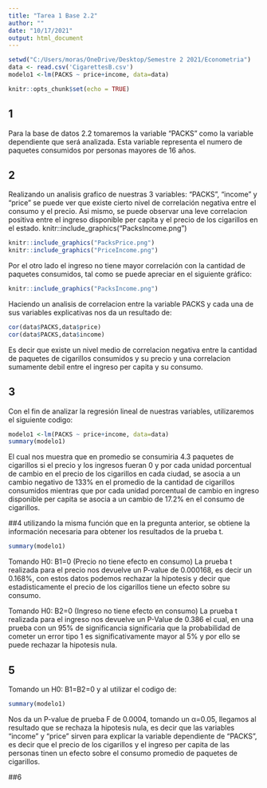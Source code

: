 ---
title: "Tarea 1 Base 2.2"
author: ""
date: "10/17/2021"
output: html_document
---
```{r,echo=FALSE}
setwd("C:/Users/moras/OneDrive/Desktop/Semestre 2 2021/Econometria")
data <- read.csv('CigarettesB.csv')
modelo1 <-lm(PACKS ~ price+income, data=data)

```

```{r setup, include=FALSE}
knitr::opts_chunk$set(echo = TRUE)
```

## 1

Para la base de datos 2.2 tomaremos la variable "PACKS" como la variable dependiente que será analizada. Esta variable representa el numero de paquetes consumidos por personas mayores de 16 años.

## 2

Realizando un analisis grafico de nuestras 3 variables: "PACKS", "income" y "price" se puede ver que existe cierto nivel de correlación negativa entre el consumo y el precio. Asi mismo, se puede observar una leve correlacion positiva entre el ingreso disponible per capita y el precio de los cigarillos en el estado. knitr::include_graphics("PacksIncome.png")

```{r,echo=FALSE}
knitr::include_graphics("PacksPrice.png")
knitr::include_graphics("PriceIncome.png")
```

Por el otro lado el ingreso no tiene mayor correlación con la cantidad de paquetes consumidos, tal como se puede apreciar en el siguiente gráfico:

```{r,echo=FALSE}
knitr::include_graphics("PacksIncome.png")
```

Haciendo un analisis de correlacion entre la variable PACKS y cada una de sus variables explicativas nos da un resultado de:
```{r}
cor(data$PACKS,data$price)
cor(data$PACKS,data$income)
```

Es decir que existe un nivel medio de correlacion negativa entre la cantidad de paquetes de cigarillos consumidos y su precio y una correlacion sumamente debil entre el ingreso per capita y su consumo.

## 3

Con el fin de analizar la regresión lineal de nuestras variables, utilizaremos el siguiente codigo:

```{r}
modelo1 <-lm(PACKS ~ price+income, data=data)
summary(modelo1)

```

El cual nos muestra que en promedio se consumiria 4.3 paquetes de cigarillos si el precio y los ingresos fueran 0 y por cada unidad porcentual de cambio en el precio de los cigarillos en cada ciudad, se asocia a un cambio negativo de 133% en el promedio de la cantidad de cigarillos consumidos mientras que por cada unidad porcentual de cambio en ingreso disponible per capita se asocia a un cambio de 17.2% en el consumo de cigarillos.

##4
utilizando la misma función que en la pregunta anterior, se obtiene la información necesaria para obtener los resultados de la prueba t.

```{r}
summary(modelo1)
```


Tomando H0: B1=0 (Precio no tiene efecto en consumo)
La prueba t realizada para el precio nos devuelve un P-value de 0.000168, es decir un 0.168%, con estos datos podemos rechazar la hipotesis y decir que estadisticamente el precio de los cigarillos tiene un efecto sobre su consumo.

Tomando H0: B2=0 (Ingreso no tiene efecto en consumo)
La prueba t realizada para el ingreso nos devuelve un P-Value de 0.386 el cual, en una prueba con un 95% de significancia significaria que la probabilidad de cometer un error tipo 1 es significativamente mayor al 5% y por ello se puede rechazar la hipotesis nula.


## 5

Tomando un H0: B1=B2=0 y al utilizar el codigo de:
```{r}
summary(modelo1)
```
Nos da un P-value de prueba F de 0.0004, tomando un α=0.05, llegamos al resultado que se rechaza la hipotesis nula, es decir que las variables "income" y "price" sirven para explicar la variable dependiente de "PACKS", es decir que el precio de los cigarillos y el ingreso per capita de las personas tinen un efecto sobre el consumo promedio de paquetes de cigarillos.

##6
